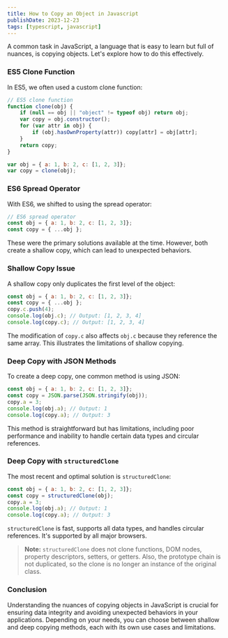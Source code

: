 ```yaml
---
title: How to Copy an Object in Javascript
publishDate: 2023-12-23
tags: [typescript, javascript]
---
```


A common task in JavaScript, a language that is easy to learn but full of nuances, is copying objects. Let's explore how to do this effectively.

### ES5 Clone Function

In ES5, we often used a custom clone function:

```javascript
// ES5 clone function
function clone(obj) {
    if (null == obj || "object" != typeof obj) return obj;
    var copy = obj.constructor();
    for (var attr in obj) {
        if (obj.hasOwnProperty(attr)) copy[attr] = obj[attr];
    }
    return copy;
}

var obj = { a: 1, b: 2, c: [1, 2, 3]};
var copy = clone(obj);
```

### ES6 Spread Operator

With ES6, we shifted to using the spread operator:

```javascript
// ES6 spread operator
const obj = { a: 1, b: 2, c: [1, 2, 3]};
const copy = { ...obj };
```

These were the primary solutions available at the time. However, both create a shallow copy, which can lead to unexpected behaviors.

### Shallow Copy Issue

A shallow copy only duplicates the first level of the object:

```javascript
const obj = { a: 1, b: 2, c: [1, 2, 3]};
const copy = { ...obj };
copy.c.push(4);
console.log(obj.c); // Output: [1, 2, 3, 4]
console.log(copy.c); // Output: [1, 2, 3, 4]
```

The modification of `copy.c` also affects `obj.c` because they reference the same array. This illustrates the limitations of shallow copying.

### Deep Copy with JSON Methods

To create a deep copy, one common method is using JSON:

```javascript 
const obj = { a: 1, b: 2, c: [1, 2, 3]};
const copy = JSON.parse(JSON.stringify(obj));
copy.a = 3;
console.log(obj.a); // Output: 1
console.log(copy.a); // Output: 3
```

This method is straightforward but has limitations, including poor performance and inability to handle certain data types and circular references.

### Deep Copy with `structuredClone`

The most recent and optimal solution is `structuredClone`:

```javascript
const obj = { a: 1, b: 2, c: [1, 2, 3]};
const copy = structuredClone(obj);
copy.a = 3;
console.log(obj.a); // Output: 1
console.log(copy.a); // Output: 3
```

`structuredClone` is fast, supports all data types, and handles circular references. It's supported by all major browsers.

> **Note:** `structuredClone` does not clone functions, DOM nodes, property descriptors, setters, or getters. Also, the prototype chain is not duplicated, so the clone is no longer an instance of the original class.

### Conclusion

Understanding the nuances of copying objects in JavaScript is crucial for ensuring data integrity and avoiding unexpected behaviors in your applications. Depending on your needs, you can choose between shallow and deep copying methods, each with its own use cases and limitations.
